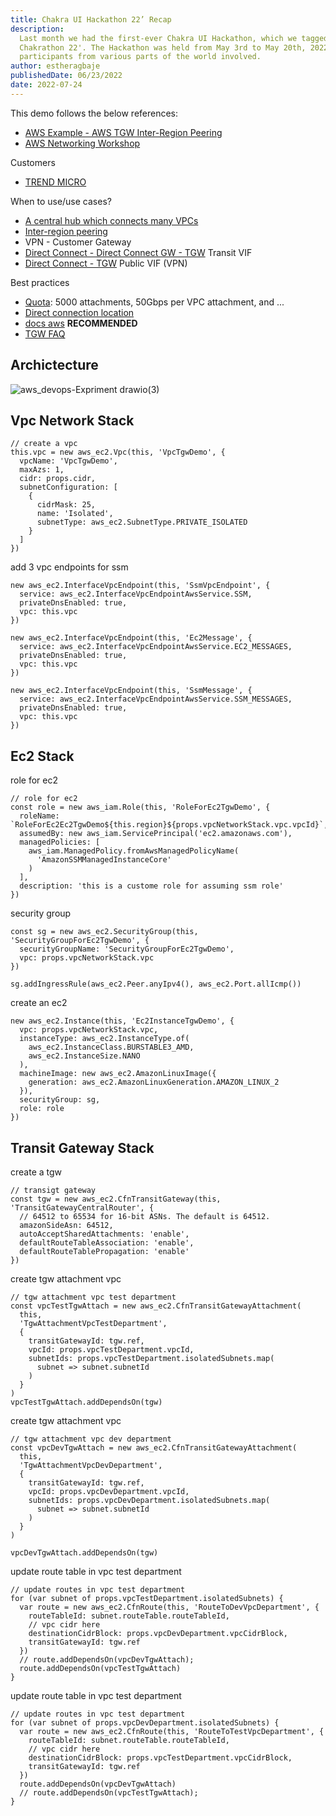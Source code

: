 ```yaml
---
title: Chakra UI Hackathon 22’ Recap
description:
  Last month we had the first-ever Chakra UI Hackathon, which we tagged the
  Chakrathon 22'. The Hackathon was held from May 3rd to May 20th, 2022, with
  participants from various parts of the world involved.
author: estheragbaje
publishedDate: 06/23/2022
date: 2022-07-24
---
```


This demo follows the below references:

- [AWS Example - AWS TGW Inter-Region Peering](https://github.com/aws-samples/aws-cdk-transit-gateway-peering)
- [AWS Networking Workshop](https://networking.workshop.aws/beginner/lab1/030_tgw/_index_en.html)

Customers

- [TREND MICRO](https://aws.amazon.com/transit-gateway/customers/)

When to use/use cases?

- [A central hub which connects many VPCs](https://aws.amazon.com/transit-gateway/?whats-new-cards.sort-by=item.additionalFields.postDateTime&whats-new-cards.sort-order=desc)
- [Inter-region peering](https://aws.amazon.com/transit-gateway/?whats-new-cards.sort-by=item.additionalFields.postDateTime&whats-new-cards.sort-order=desc)
- VPN - Customer Gateway
- [Direct Connect - Direct Connect GW - TGW](https://docs.aws.amazon.com/whitepapers/latest/aws-vpc-connectivity-options/aws-direct-connect-aws-transit-gateway.html) Transit VIF
- [Direct Connect - TGW](https://docs.aws.amazon.com/whitepapers/latest/aws-vpc-connectivity-options/aws-direct-connect-aws-transit-gateway-vpn.html) Public VIF (VPN)

Best practices

- [Quota](https://docs.aws.amazon.com/vpc/latest/tgw/transit-gateway-quotas.html#bandwidth-quotas): 5000 attachments, 50Gbps per VPC attachment, and ...
- [Direct connection location](https://aws.amazon.com/directconnect/locations/)
- [docs aws](https://docs.aws.amazon.com/) **RECOMMENDED**
- [TGW FAQ](https://aws.amazon.com/transit-gateway/faqs/)

## Archictecture

![aws_devops-Expriment drawio(3)](https://user-images.githubusercontent.com/20411077/174083136-f8d51e58-a0b3-46fc-a67f-918985dc56a6.png)

## Vpc Network Stack

```tsx
// create a vpc
this.vpc = new aws_ec2.Vpc(this, 'VpcTgwDemo', {
  vpcName: 'VpcTgwDemo',
  maxAzs: 1,
  cidr: props.cidr,
  subnetConfiguration: [
    {
      cidrMask: 25,
      name: 'Isolated',
      subnetType: aws_ec2.SubnetType.PRIVATE_ISOLATED
    }
  ]
})
```

add 3 vpc endpoints for ssm

```tsx
new aws_ec2.InterfaceVpcEndpoint(this, 'SsmVpcEndpoint', {
  service: aws_ec2.InterfaceVpcEndpointAwsService.SSM,
  privateDnsEnabled: true,
  vpc: this.vpc
})

new aws_ec2.InterfaceVpcEndpoint(this, 'Ec2Message', {
  service: aws_ec2.InterfaceVpcEndpointAwsService.EC2_MESSAGES,
  privateDnsEnabled: true,
  vpc: this.vpc
})

new aws_ec2.InterfaceVpcEndpoint(this, 'SsmMessage', {
  service: aws_ec2.InterfaceVpcEndpointAwsService.SSM_MESSAGES,
  privateDnsEnabled: true,
  vpc: this.vpc
})
```

## Ec2 Stack

role for ec2

```tsx
// role for ec2
const role = new aws_iam.Role(this, 'RoleForEc2TgwDemo', {
  roleName: `RoleForEc2Ec2TgwDemo${this.region}${props.vpcNetworkStack.vpc.vpcId}`,
  assumedBy: new aws_iam.ServicePrincipal('ec2.amazonaws.com'),
  managedPolicies: [
    aws_iam.ManagedPolicy.fromAwsManagedPolicyName(
      'AmazonSSMManagedInstanceCore'
    )
  ],
  description: 'this is a custome role for assuming ssm role'
})
```

security group

```tsx
const sg = new aws_ec2.SecurityGroup(this, 'SecurityGroupForEc2TgwDemo', {
  securityGroupName: 'SecurityGroupForEc2TgwDemo',
  vpc: props.vpcNetworkStack.vpc
})

sg.addIngressRule(aws_ec2.Peer.anyIpv4(), aws_ec2.Port.allIcmp())
```

create an ec2

```tsx
new aws_ec2.Instance(this, 'Ec2InstanceTgwDemo', {
  vpc: props.vpcNetworkStack.vpc,
  instanceType: aws_ec2.InstanceType.of(
    aws_ec2.InstanceClass.BURSTABLE3_AMD,
    aws_ec2.InstanceSize.NANO
  ),
  machineImage: new aws_ec2.AmazonLinuxImage({
    generation: aws_ec2.AmazonLinuxGeneration.AMAZON_LINUX_2
  }),
  securityGroup: sg,
  role: role
})
```

## Transit Gateway Stack

create a tgw

```tsx
// transigt gateway
const tgw = new aws_ec2.CfnTransitGateway(this, 'TransitGatewayCentralRouter', {
  // 64512 to 65534 for 16-bit ASNs. The default is 64512.
  amazonSideAsn: 64512,
  autoAcceptSharedAttachments: 'enable',
  defaultRouteTableAssociation: 'enable',
  defaultRouteTablePropagation: 'enable'
})
```

create tgw attachment vpc

```tsx
// tgw attachment vpc test department
const vpcTestTgwAttach = new aws_ec2.CfnTransitGatewayAttachment(
  this,
  'TgwAttachmentVpcTestDepartment',
  {
    transitGatewayId: tgw.ref,
    vpcId: props.vpcTestDepartment.vpcId,
    subnetIds: props.vpcTestDepartment.isolatedSubnets.map(
      subnet => subnet.subnetId
    )
  }
)
vpcTestTgwAttach.addDependsOn(tgw)
```

create tgw attachment vpc

```tsx
// tgw attachment vpc dev department
const vpcDevTgwAttach = new aws_ec2.CfnTransitGatewayAttachment(
  this,
  'TgwAttachmentVpcDevDepartment',
  {
    transitGatewayId: tgw.ref,
    vpcId: props.vpcDevDepartment.vpcId,
    subnetIds: props.vpcDevDepartment.isolatedSubnets.map(
      subnet => subnet.subnetId
    )
  }
)

vpcDevTgwAttach.addDependsOn(tgw)
```

update route table in vpc test department

```tsx
// update routes in vpc test department
for (var subnet of props.vpcTestDepartment.isolatedSubnets) {
  var route = new aws_ec2.CfnRoute(this, 'RouteToDevVpcDepartment', {
    routeTableId: subnet.routeTable.routeTableId,
    // vpc cidr here
    destinationCidrBlock: props.vpcDevDepartment.vpcCidrBlock,
    transitGatewayId: tgw.ref
  })
  // route.addDependsOn(vpcDevTgwAttach);
  route.addDependsOn(vpcTestTgwAttach)
}
```

update route table in vpc test department

```tsx
// update routes in vpc test department
for (var subnet of props.vpcDevDepartment.isolatedSubnets) {
  var route = new aws_ec2.CfnRoute(this, 'RouteToTestVpcDepartment', {
    routeTableId: subnet.routeTable.routeTableId,
    // vpc cidr here
    destinationCidrBlock: props.vpcTestDepartment.vpcCidrBlock,
    transitGatewayId: tgw.ref
  })
  route.addDependsOn(vpcDevTgwAttach)
  // route.addDependsOn(vpcTestTgwAttach);
}
```
